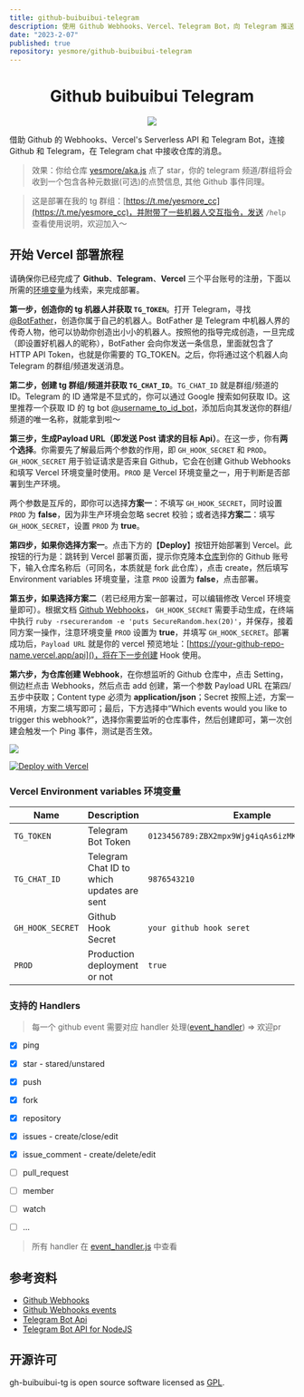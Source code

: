 ```yaml
---
title: github-buibuibui-telegram
description: 使用 Github Webhooks、Vercel、Telegram Bot，向 Telegram 推送 Github 仓库消息
date: "2023-2-07"
published: true
repository: yesmore/github-buibuibui-telegram
---
```


<div align="center">
    <h1>Github buibuibui Telegram</h1> 
</div>

<div align="center">
  <img src="https://i.postimg.cc/3wL5dCw7/about.png"/>
</div> 

借助 Github 的 Webhooks、Vercel's Serverless API 和 Telegram Bot，连接 Github 和 Telegram，在 Telegram chat 中接收仓库的消息。

> 效果：你给仓库 [yesmore/aka.js](https://github.com/yesmore/aka.js) 点了 star，你的 telegram 频道/群组将会收到一个包含各种元数据(可选)的点赞信息, 其他 Github 事件同理。

> 这是部署在我的 tg 群组：[https://t.me/yesmore_cc](https://t.me/yesmore_cc)，并附带了一些机器人交互指令，发送 `/help` 查看使用说明，欢迎加入～

## 开始 Vercel 部署旅程

请确保你已经完成了 **Github**、**Telegram**、**Vercel** 三个平台账号的注册，下面以所需的[环境变量](#Vercel-Environment-variables-环境变量)为线索，来完成部署。


**第一步，创造你的 tg 机器人并获取 `TG_TOKEN`**。打开 Telegram，寻找 [@BotFather](https://t.me/BotFather)，创造你属于自己的机器人。BotFather 是 Telegram 中机器人界的传奇人物，他可以协助你创造出小小的机器人。按照他的指导完成创造，一旦完成（即设置好机器人的昵称），BotFather 会向你发送一条信息，里面就包含了 HTTP API Token，也就是你需要的 TG_TOKEN。之后，你将通过这个机器人向 Telegram 的群组/频道发送消息。

**第二步，创建 tg 群组/频道并获取 `TG_CHAT_ID`**。`TG_CHAT_ID` 就是群组/频道的 ID。Telegram 的 ID 通常是不显式的，你可以通过 Google 搜索如何获取 ID。这里推荐一个获取 ID 的 tg bot [@username_to_id_bot](https://t.me/username_to_id_bot)，添加后向其发送你的群组/频道的唯一名称，就能拿到啦～

**第三步，生成Payload URL（即发送 Post 请求的目标 Api）**。在这一步，你有**两个选择**。你需要先了解最后两个参数的作用，即 `GH_HOOK_SECRET` 和 `PROD`。`GH_HOOK_SECRET` 用于验证请求是否来自 Github，它会在创建 Github Webhooks 和填写 Vercel 环境变量时使用。`PROD` 是 Vercel 环境变量之一，用于判断是否部署到生产环境。

两个参数是互斥的，即你可以选择**方案一**：不填写 `GH_HOOK_SECRET`，同时设置 `PROD` 为 **false**，因为非生产环境会忽略 secret 校验；或者选择**方案二**：填写 `GH_HOOK_SECRET`，设置 `PROD` 为 **true**。

**第四步，如果你选择方案一**。点击下方的【**Deploy**】按钮开始部署到 Vercel。此按钮的行为是：跳转到 Vercel 部署页面，提示你克隆本[仓库](https://github.com/yesmore/gh-buibuibui-tg)到你的 Github 账号下，输入仓库名称后（可同名，本质就是 fork 此仓库），点击 create，然后填写 Environment variables 环境变量，注意 `PROD` 设置为 **false**，点击部署。

**第五步，如果选择方案二**（若已经用方案一部署过，可以编辑修改 Vercel 环境变量即可）。根据文档 [Github Webhooks](https://docs.github.com/zh/developers/webhooks-and-events/webhooks/about-webhooks)，
`GH_HOOK_SECRET` 需要手动生成，在终端中执行 `ruby -rsecurerandom -e 'puts SecureRandom.hex(20)'`，并保存，接着同方案一操作，注意环境变量 `PROD` 设置为 **true**，并填写 `GH_HOOK_SECRET`。部署成功后，`Payload URL` 就是你的 vercel 预览地址：[https://your-github-repo-name.vercel.app/api]()，将在下一步创建 Hook 使用。

**第六步，为仓库创建 Webhook**，在你想监听的 Github 仓库中，点击 Setting，侧边栏点击 Webhooks，然后点击 add 创建，第一个参数 Payload URL 在第四/五步中获取；Content type 必须为 **application/json**；Secret 按照上述，方案一不用填，方案二填写即可；最后，下方选择中“Which events would you like to trigger this webhook?”，选择你需要监听的仓库事件，然后创建即可，第一次创建会触发一个 Ping 事件，测试是否生效。

![](https://i.postimg.cc/C5qWP3sL/hook.png)

[![Deploy with Vercel](https://vercel.com/button)](https://vercel.com/new/git/external?repository-url=https%3A%2F%2Fgithub.com%2Fyesmore%2Fgh-buibuibui-tg&env=TG_TOKEN,TG_CHAT_ID,GH_HOOK_SECRET,PROD&envDescription=Environment%20variables%20needed%20to%20setup%20notifier&envLink=https%3A%2F%2Fgithub.com%2Fyesmore%2Fgh-buibuibui-tg%23environment-variables&project-name=gh-buibuibui-tg&repo-name=gh-buibuibui-tg)

### Vercel Environment variables 环境变量

| Name             | Description                                | Example                                         |
| ---------------- | ------------------------------------------ | ----------------------------------------------- |
| `TG_TOKEN`       | Telegram Bot Token                         | `0123456789:ZBX2mpx9Wjg4iqAs6izMKDXVgVV92dOA0a` |
| `TG_CHAT_ID`     | Telegram Chat ID to which updates are sent | `9876543210`                                    |
| `GH_HOOK_SECRET` | Github Hook Secret                         | `your github hook seret`                        |
| `PROD`           | Production deployment or not               | `true`                                          |


### 支持的 Handlers

> 每一个 github event 需要对应 handler 处理([event_handler](/core/event_handler.js)) => 欢迎pr

  - [x] ping
  - [x] star - stared/unstared
  - [x] push
  - [x] fork
  - [x] repository
  - [x] issues - create/close/edit
  - [x] issue_comment - create/delete/edit
  - [ ] pull_request
  - [ ] member
  - [ ] watch
  - [ ] ...


> 所有 handler 在 [event_handler.js]([/core/event_handler.js](https://github.com/yesmore/gh-buibuibui-tg/blob/main/core/event_handler.js)) 中查看

## 参考资料

- [Github Webhooks](https://docs.github.com/zh/developers/webhooks-and-events/webhooks/about-webhooks)
- [Github Webhooks events ](https://docs.github.com/zh/developers/webhooks-and-events/webhooks/webhook-events-and-payloads)
- [Telegram Bot Api](https://core.telegram.org/api)
- [Telegram Bot API for NodeJS](https://github.com/yagop/node-telegram-bot-api)

## 开源许可

gh-buibuibui-tg is open source software licensed as [GPL](/LICENSE).
